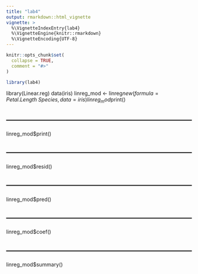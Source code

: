 ```yaml
---
title: "lab4"
output: rmarkdown::html_vignette
vignette: >
  %\VignetteIndexEntry{lab4}
  %\VignetteEngine{knitr::rmarkdown}
  %\VignetteEncoding{UTF-8}
---
```


```r
knitr::opts_chunk$set(
  collapse = TRUE,
  comment = "#>"
)
```

```r
library(lab4)
```

library(Linear.reg)
data(iris)
linreg_mod <- linreg$new(formula = Petal.Length~Species, data = iris)
linreg_mod$print()

## ------------------------------------------------------------------------
linreg_mod$print()

## ------------------------------------------------------------------------
linreg_mod$resid()


## ------------------------------------------------------------------------

linreg_mod$pred()


## ------------------------------------------------------------------------
linreg_mod$coef()


## ------------------------------------------------------------------------
linreg_mod$summary()
